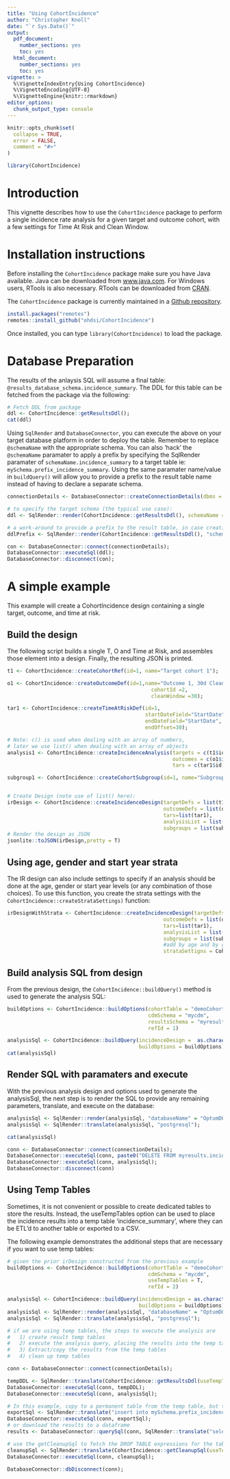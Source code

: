 ```yaml
---
title: "Using CohortIncidence"
author: "Christopher Knoll"
date: "`r Sys.Date()`"
output:
  pdf_document:
    number_sections: yes
    toc: yes
  html_document:
    number_sections: yes
    toc: yes
vignette: >
  %\VignetteIndexEntry{Using CohortIncidence}
  %\VignetteEncoding{UTF-8}
  %\VignetteEngine{knitr::rmarkdown}
editor_options: 
  chunk_output_type: console
---
```


```r
knitr::opts_chunk$set(
  collapse = TRUE,
  error = FALSE,
  comment = "#>"
)
```

```r
library(CohortIncidence)
```

# Introduction

This vignette describes how to use the `CohortIncidence` package to perform a single incidence rate analysis for a given target and outcome cohort, with a few settings for Time At Risk and Clean Window.

# Installation instructions

Before installing the `CohortIncidence` package make sure you have Java available.  Java can be downloaded from [www.java.com](http://www.java.com). For Windows users, RTools is also necessary.  RTools can be downloaded from [CRAN](http://cran.r-project.org/bin/windows/Rtools/).

The `CohortIncidence` package is currently maintained in a [Github repository](https://github.com/OHDSI/CohortIncidence).

```r
install.packages("remotes")
remotes::install_github("ohdsi/CohortIncidence")
```

Once installed, you can type `library(CohortIncidence)` to load the package.

# Database Preparation

The results of the anlaysis SQL will assume a final table: `@results_database_schema.incidence_summary`.  The DDL for this table can be fetched from the package via the following:

```r
# Fetch DDL from package
ddl <- CohortIncidence::getResultsDdl();
cat(ddl)
```

Using `SqlRender` and `DatabaseConnector`, you can execute the above on your target database platform in order to deploy the table.  Remember to replace `@schemaName` with the appropriate schema.  You can also 'hack' the `@schemaName` paramater to apply a prefix by specifying the SqlRender paramater of `schemaName.incidence_summary` to a target table ie: `mySchema.prefix_incidence_summary`.  Using the same paramater name/value in `buildQuery()` will allow you to provide a prefix to the result table name instead of having to declare a separate schema.

```r
connectionDetails <- DatabaseConnector::createConnectionDetails(dbms = "postgresql",server={Sys.getenv("server")}, port = Sys.getenv("port"));

# to specify the target schema (the typical use case):
ddl <- SqlRender::render(CohortIncidence::getResultsDdl(), schemaName = "mySchema");

# a work-around to provide a prefix to the result table, in case creating new schema is restricted
ddlPrefix <- SqlRender::render(CohortIncidence::getResultsDdl(), "schemaName.incidence_summary" = "mySchema.prefix_incidence_summary");

con <- DatabaseConnector::connect(connectionDetails);
DatabaseConnector::executeSql(ddl);
DatabaseConnector::disconnect(con);

```

# A simple example

This example will create a CohortIncidence design containing a single target, outcome, and time at risk.

## Build the design

The following script builds a single T, O and Time at Risk, and assembles those element into a design.  Finally, the resulting JSON is printed.

```r
t1 <- CohortIncidence::createCohortRef(id=1, name="Target cohort 1");

o1 <- CohortIncidence::createOutcomeDef(id=1,name="Outcome 1, 30d Clean", 
                                               cohortId =2,
                                               cleanWindow =30);

tar1 <- CohortIncidence::createTimeAtRiskDef(id=1, 
                                             startDateField="StartDate", 
                                             endDateField="StartDate", 
                                             endOffset=30);

# Note: c() is used when dealing with an array of numbers, 
# later we use list() when dealing with an array of objects
analysis1 <- CohortIncidence::createIncidenceAnalysis(targets = c(t1$id),
                                                      outcomes = c(o1$id),
                                                      tars = c(tar1$id));

subgroup1 <- CohortIncidence::createCohortSubgroup(id=1, name="Subgroup 1", cohortRef = createCohortRef(id=300));


# Create Design (note use of list() here):
irDesign <- CohortIncidence::createIncidenceDesign(targetDefs = list(t1),
                                                   outcomeDefs = list(o1),
                                                   tars=list(tar1),
                                                   analysisList = list(analysis1),
                                                   subgroups = list(subgroup1));
# Render the design as JSON
jsonlite::toJSON(irDesign,pretty = T)

```

## Using age, gender and start year strata

The IR design can also include settings to specify if an analysis should be done at the age, gender or start year levels (or any combination of those choices).
To use this function, you create the strata settings with the `CohortIncidence::createStrataSettings)` function:

```r
irDesignWithStrata <- CohortIncidence::createIncidenceDesign(targetDefs = list(t1),
                                                   outcomeDefs = list(o1),
                                                   tars=list(tar1),
                                                   analysisList = list(analysis1),
                                                   subgroups = list(subgroup1),
                                                   #add by age and by gender strata, but don't do by start year.
                                                   strataSettigns = CohortIncidence::createStrataSettings(byGender=T, byAge=T, ageBreaks = c(17,34,65)));
```



## Build analysis SQL from design

From the previous design, the `CohortIncidence::buildQuery()` method is used to generate the analysis SQL:

```r

buildOptions <- CohortIncidence::buildOptions(cohortTable = "demoCohortSchema.cohort",
                                              cdmSchema = "mycdm",
                                              resultsSchema = "myresults",
                                              refId = 1)

analysisSql <- CohortIncidence::buildQuery(incidenceDesign =  as.character(jsonlite::toJSON(irDesign)),
                                           buildOptions = buildOptions);
cat(analysisSql)

```

## Render SQL with paramaters and execute

With the previous analysis design and options used to generate the analysisSql, the next step is to render the SQL to provide any remaining parameters, translate, and execute on the database:

```r

analysisSql <- SqlRender::render(analysisSql, "databaseName" = "OptumDOD");
analysisSql <- SqlRender::translate(analysisSql, "postgresql");

cat(analysisSql)

conn <- DatabaseConnector::connect(connectionDetails);
DatabaseConnector::executeSql(conn, paste0("DELETE FROM myresults.incidence_summary WHERE ref_id = ", buildOptions$refId$intValue()));
DatabaseConnector::executeSql(conn, analysisSql);
DatabaseConnector::disconnect(conn)

```

## Using Temp Tables

Sometimes, it is not convenient or possible to create dedicated tables to store the results.  Instead, the useTempTables option can be used to 
place the incidence results into a temp table 'incidence_summary', where they can be ETL'd to another table or exported to a CSV.

The following example demonstrates the additional steps that are necessary if you want to use temp tables:

```r

# given the prior irDesign constructed from the previous example
buildOptions <- CohortIncidence::buildOptions(cohortTable = "demoCohortSchema.cohort",
                                              cdmSchema = "mycdm",
                                              useTempTables = T,
                                              refId = 2)

analysisSql <- CohortIncidence::buildQuery(incidenceDesign = as.character(jsonlite::toJSON(irDesign)),
                                           buildOptions = buildOptions);
analysisSql <- SqlRender::render(analysisSql, "databaseName" = "OptumDOD");
analysisSql <- SqlRender::translate(analysisSql, "postgresql");

# if we are using temp tables, the steps to execute the analysis are 
#   1) create result temp tables
#   2) execute the analysis query, placing the results into the temp table incidence_summary
#   3) Extract/copy the results from the temp tables
#   4) clean up temp tables

conn <- DatabaseConnector::connect(connectionDetails);

tempDDL <- SqlRender::translate(CohortIncidence::getResultsDdl(useTempTables=T), "postgresql"); 
DatabaseConnector::executeSql(conn, tempDDL);
DatabaseConnector::executeSql(conn, analysisSql);

# In this example, copy to a permanent table from the temp table, but the results could be downloaded to CSV
exportSql <- SqlRender::translate("insert into mySchema.prefix_incidence_summary select * from #incidence_summary", "postgresql");
DatabaseConnector::executeSql(conn, exportSql);
# or download the results to a dataframe
results <- DatabaseConnector::querySql(conn, SqlRender::translate("select * from #incidence_summary", "postgresql"));

# use the getCleanupSql to fetch the DROP TABLE expressions for the tables that were created in tempDDL.
cleanupSql <- SqlRender::translate(CohortIncidence::getCleanupSql(useTempTables=T), "postgresql");  
DatabaseConnector::executeSql(conn, cleanupSql);

DatabaseConnector::dbDisconnect(conn);

```



